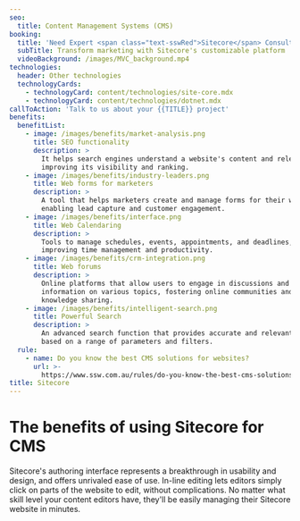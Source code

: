 ```yaml
---
seo:
  title: Content Management Systems (CMS)
booking:
  title: 'Need Expert <span class="text-sswRed">Sitecore</span> Consulting? '
  subTitle: Transform marketing with Sitecore's customizable platform
  videoBackground: /images/MVC_background.mp4
technologies:
  header: Other technologies
  technologyCards:
    - technologyCard: content/technologies/site-core.mdx
    - technologyCard: content/technologies/dotnet.mdx
callToAction: 'Talk to us about your {{TITLE}} project'
benefits:
  benefitList:
    - image: /images/benefits/market-analysis.png
      title: SEO functionality
      description: >
        It helps search engines understand a website's content and relevance,
        improving its visibility and ranking.
    - image: /images/benefits/industry-leaders.png
      title: Web forms for marketers
      description: >
        A tool that helps marketers create and manage forms for their websites,
        enabling lead capture and customer engagement.
    - image: /images/benefits/interface.png
      title: Web Calendaring
      description: >
        Tools to manage schedules, events, appointments, and deadlines,
        improving time management and productivity.
    - image: /images/benefits/crm-integration.png
      title: Web forums
      description: >
        Online platforms that allow users to engage in discussions and share
        information on various topics, fostering online communities and
        knowledge sharing.
    - image: /images/benefits/intelligent-search.png
      title: Powerful Search
      description: >
        An advanced search function that provides accurate and relevant results,
        based on a range of parameters and filters.
  rule:
    - name: Do you know the best CMS solutions for websites?
      url: >-
        https://www.ssw.com.au/rules/do-you-know-the-best-cms-solutions-for-websites/
title: Sitecore
---
```


# The benefits of using **Sitecore** for CMS

Sitecore's authoring interface represents a breakthrough in usability and design, and offers unrivaled ease of use. In-line editing lets editors simply click on parts of the website to edit, without complications. No matter what skill level your content editors have, they'll be easily managing their Sitecore website in minutes.
